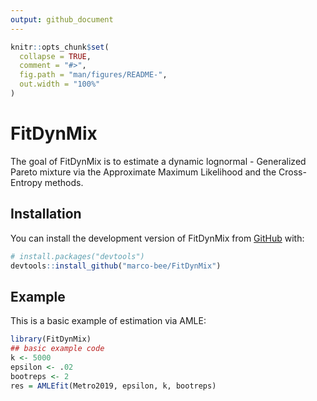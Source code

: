 ```yaml
---
output: github_document
---
```


```r
knitr::opts_chunk$set(
  collapse = TRUE,
  comment = "#>",
  fig.path = "man/figures/README-",
  out.width = "100%"
)
```

# FitDynMix

The goal of FitDynMix is to estimate a dynamic lognormal - Generalized Pareto mixture via the Approximate Maximum Likelihood and the Cross-Entropy methods.

## Installation

You can install the development version of FitDynMix from [GitHub](https://github.com/) with:

``` r
# install.packages("devtools")
devtools::install_github("marco-bee/FitDynMix")
```

## Example

This is a basic example of estimation via AMLE:

```r
library(FitDynMix)
## basic example code
k <- 5000
epsilon <- .02
bootreps <- 2
res = AMLEfit(Metro2019, epsilon, k, bootreps)

```

